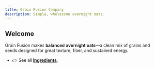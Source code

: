 ```yaml
---
title: Grain Fusion Company
description: Simple, wholesome overnight oats.
---
```


## Welcome

Grain Fusion makes **balanced overnight oats**—a clean mix of grains and seeds designed for great texture, fiber, and sustained energy.

- 👉 See all **[Ingredients](/ingredients/list/)**.
